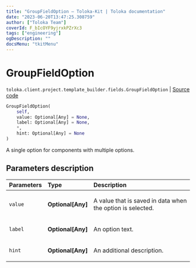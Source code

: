 ```yaml
---
title: "GroupFieldOption — Toloka-Kit | Toloka documentation"
date: "2023-06-20T13:47:25.308759"
author: ["Toloka Team"]
coverId: F_bIcOYF9yjrxkPZrXc3
tags: ["engineering"]
ogDescription: ""
docsMenu: "tkitMenu"
---
```


# GroupFieldOption

`toloka.client.project.template_builder.fields.GroupFieldOption` | [Source code](https://github.com/Toloka/toloka-kit/blob/v1.2.0/src/client/project/template_builder/fields.py#L104)

```python
GroupFieldOption(
    self,
    value: Optional[Any] = None,
    label: Optional[Any] = None,
    *,
    hint: Optional[Any] = None
)
```

A single option for components with multiple options.

## Parameters description

| Parameters | Type | Description |
| :----------| :----| :-----------|
`value`|**Optional\[Any\]**|<p>A value that is saved in data when the option is selected.</p>
`label`|**Optional\[Any\]**|<p>An option text.</p>
`hint`|**Optional\[Any\]**|<p>An additional description.</p>